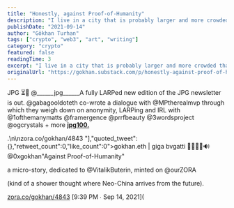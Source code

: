 ```yaml
---
title: "Honestly, against Proof-of-Humanity"
description: "I live in a city that is probably larger and more crowded than your entire home country."
publishDate: "2021-09-14"
author: "Gökhan Turhan"
tags: ["crypto", "web3", "art", "writing"]
category: "crypto"
featured: false
readingTime: 3
excerpt: "I live in a city that is probably larger and more crowded than your entire home country. We need not argue about it. Recently, I’ve been busy and I know that is none of your business. However, I like..."
originalUrl: "https://gokhan.substack.com/p/honestly-against-proof-of-humanity"
---
```


JPG ⏳🧂 @______jpg______A fully LARPed new edition of the JPG newsletter is out.
@gabagooldoteth co-wrote a dialogue with @MPtherealmvp through which they weigh down on anonymity, LARPing and IRL
with @1ofthemanymatts @framergence @prrfbeauty @3wordsproject @ogcrystals + more
**[jpg100.](https://jpg100.substack.com/p/come-one-come-all-anons-this-is-the?justPublished=true)**

<TwitterEmbed url="https://twitter.com/i/status/1437416116809261060" />

.\n\nzora.co/gokhan/4843 "],"quoted_tweet":{},"retweet_count":0,"like_count":0">gokhan.eth | giga bvgatti 🚀🧬💾🦇🔊 @0xgokhan"Against Proof-of-Humanity"

a micro-story, dedicated to @VitalikButerin, minted on @ourZORA

(kind of a shower thought where Neo-China arrives from the future).

[zora.co/gokhan/4843](https://zora.co/gokhan/4843) [9:39 PM ∙ Sep 14, 2021](

<TwitterEmbed url="https://twitter.com/i/status/1437893677863645184" />

